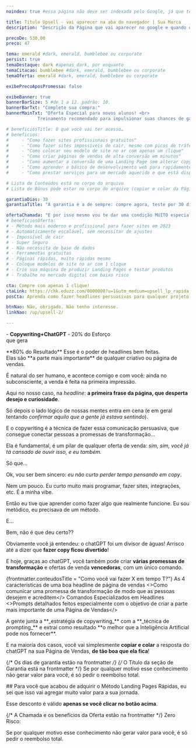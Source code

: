 ```yaml
---
noindex: true #essa página não deve ser indexada pelo Google, já que teoricamente seria de Upsell

title: Título Upsell - vai aparecer na aba do navegador | Sua Marca
description: "Descrição da Página que vai aparecer no google e quando o link for compratilhado no whatsapp, twitter, etc. Mantenha abaixo de 160 caracteres"

precoDe: 530,00
preco: 47

tema: emerald #dark, emerald, bumblebee ou corporate
persist: true
temaDestaque: dark #apenas dark, por enquanto
temaCitacao: bumblebee #dark, emerald, bumblebee ou corporate
temaOferta: emerald #dark, emerald, bumblebee ou corporate

exibePrecoAposPromessa: false

exibeBanner: true
bannerBarSize: 5 #de 1 a 12. padrão: 10.
bannerBarTxt: "Complete sua compra:"
bannerMainTxt: "Oferta Especial para novos alunos! <br>
            Treinamento recomendado para impulsionar suas chances de ganhos:"

# beneficiosTitle: O que você vai ter acesso…
# beneficios:
#     - "Como fazer sites profissionais gratuitos"
#     - "Como fazer sites impossíveis de cair, mesmo com picos de tráfego"
#     - "Como colocar seu modelo de site no ar com apenas um clique"
#     - "Como criar páginas de vendas de alta conversão em minutos"
#     - "Como aumentar a conversão de uma Landing Page sem alterar copy ou design"
#     - "Como aprender o básico de desenvolvimento web para rapidamente se colocar no mercado"
#     - "Como prestar serviços para um mercado aquecido e que está disposto a pagar pela qualidade: o de Produtores Digitais"

# Lista de Conteúdos está no corpo do arquivo
# Lista de Bônus pode estar no corpo do arquivo (copiar e colar da Página de Vendas Principal, se for o caso)

garantiaDias: 30
garantiaTitle: "A garantia é a de sempre: compre agora, teste por 30 dias. ;)"

ofertaChamada: "E por isso mesmo vou te dar uma condição MUITO especial, válida apenas para esta página:"
# beneficiosOferta:
# - Método mais moderno e profissional para fazer sites em 2023
# - Automaticamente escalável, sem necessitar de ajustes
# - Impossível de cair
# - Super Seguro
# - Não necessita de base de dados
# - Ferramentas gratuitas
# - Páginas rápidas, muito rápidas mesmo
# - Coloque modelos de site no ar com 1 clique
# - Crie sua máquina de produzir Landing Pages e testar produtos
# - Trabalhe no mercado digital com baixo risco

cta: Compre com apenas 1 clique!
ctaLink: https://chk.eduzz.com/0000000?u=1&utm_medium=upsell_lp_rapida
posCta: Aprenda como fazer headlines persuasivas para qualquer projeto

btnNao: Não, obrigado. Não tenho interesse.
linkNao: /up/upsell-2/

---
```


<Layout frontmatter={frontmatter} >

<Fragment slot="pre-promessa">- **Copywriting+ChatGPT** -</Fragment>
<Fragment slot="promessa">
<span class="text-4xl md:text-5xl">20% do Esforço </span><br/>
<span class="text-lg">que gera </span><br/>
<div class="mb-6"></div>
<Degrade grad="blue" spanClass="xs:text-7xl md:text-8xl">**80% do Resultado**</Degrade>
</Fragment>
<Fragment slot="subpromessa"> Esse é o poder de headlines bem feitas. <br/> Elas são **a parte mais importante** de qualquer criativo ou página de vendas.</Fragment>

É natural do ser humano, e acontece comigo e com você: ainda no subconsciente, a venda é feita na primeira impressão.

Aqui no nosso caso, na _headline_: **a primeira frase da página, que desperta desejo e curiosidade**.

Só depois o lado lógico de nossas mentes entra em cena (e em geral tentando *confirmar aquilo que a gente já estava sentindo*).

E o copywriting é a técnica de fazer essa comunicação persuasiva, que consegue conectar pessoas a promessas de transformação…

Ela é fundamental, é um pilar de qualquer oferta de venda: _sim, sim, você já tá cansado de ouvir isso, e eu também._

Só que…

Ok, vou ser bem sincero: _eu não curto perder tempo pensando em copy_. 

Nem um pouco. Eu curto muito mais programar, fazer sites, integrações, etc. É a minha vibe.

Então eu tive que aprender como fazer algo que realmente funcione. Eu sou metódico, eu precisava de um método.

E… 

Bem, não é que deu certo??

Obviamente você já entendeu: o chatGPT foi um divisor de águas! Arrisco até a dizer que **fazer copy ficou divertido**!

E hoje, graças ao chatGPT, você também pode criar **várias promessas de transformação** e ofertas de venda **vencedoras**, com um único comando.

{frontmatter.conteudosTitle = "Como você vai fazer X em tempo T?"}
<Fragment slot="conteudos">
    <Card emoji="📣">
        <Fragment slot="h3">As 4 características de uma boa headline de página de vendas</Fragment>
        <>Como comunicar uma promessa de transformação de modo que as pessoas desejem e acreditem</>
    </Card>
    <Card emoji="👩🏾‍💻">
        <Fragment slot="h3">Comandos Especializados em Headlines</Fragment>
        <>Prompts detalhados feitos especialmente com o objetivo de criar a parte mais importante de uma Página de Vendas</>
    </Card>
</Fragment>

<Fragment slot="pos-conteudos">
A gente junta a **_estratégia de copywriting_** com a **_técnica de prompting_** e extrai como resultado **o melhor que a Inteligência Artificial pode nos fornecer**.

E na maioria dos casos, você vai simplesmente **copiar e colar** a resposta do chatGPT na sua Página de Vendas, **de tão boa que ela fica**!
</Fragment>

{/* Os dias de garantia estão na frontmatter */}
{/* O Título da seção de Garantia está na frontmatter */}
<Fragment slot="garantiaTexto">
Se por qualquer motivo esse conhecimento não gerar valor para você, é só pedir o reembolso total.
</Fragment>

<Fragment slot="pre-oferta">
## Para você que acabou de adquirir o Método Landing Pages Rápidas, eu sei que isso vai agregar muito valor para a sua jornada.
</Fragment>

<Fragment slot="textoLogoAposCta">Esse desconto é válido **apenas se você clicar no botão acima**.</Fragment>

{/* A Chamada e os benefícios da Oferta estão na frontmatter */}
<Fragment slot="textoAposCta">
Zero Risco:

Se por qualquer motivo esse conhecimento não gerar valor para você, é só pedir o reembolso total.
</Fragment>

</Layout>